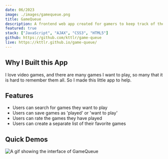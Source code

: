 ```yaml
---
date: 06/2023
image: ./images/gamequeue.png
title: GameQueue
description: A frontend web app created for gamers to keep track of their backlog.
featured: true
stack: ["JavaScript", "AJAX", "CSS3", "HTML5"]
github: https://github.com/kttlr/game-queue
live: https://kttlr.github.io/game-queue/
---
```



## Why I Built this App

I love video games, and there are many games I want to play, so many that it is hard to remember them all. So I made this little app to help.

## Features

- Users can search for games they want to play
- Users can save games as 'played' or 'want to play'
- Users can rate the games they have played
- Users can create a separate list of their favorite games

## Quick Demos

<Image
  src={gif1}
  alt="A gif showing the interface of GameQueue"
  width={800}
  height={650}
/>
